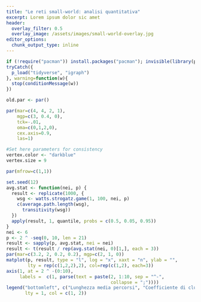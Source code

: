 ```yaml
---
title: "Le reti small-world: analisi quantitativa"
excerpt: Lorem ipsum dolor sic amet
header:
  overlay_filter: 0.5
  overlay_image: /assets/images/small-world-overlay.jpg
editor_options:
  chunk_output_type: inline
---
```

```r
if (!require("pacman")) install.packages("pacman"); invisible(library(pacman))
tryCatch({
  p_load("tidyverse", "igraph")
}, warning=function(w){
  stop(conditionMessage(w))
})

old.par <- par()

par(mar=c(4, 4, 2, 1),
    mgp=c(3, 0.4, 0),
    tck=-.01,
    oma=c(0,1,2,0),
    cex.axis=0.9,
    las=1)

#Set here parameters for consistency
vertex.color <- "darkblue"
vertex.size = 9

```

```r

par(mfrow=c(1,1))

set.seed(12)
avg.stat <- function(nei, p) {
  result <- replicate(1000, {
    wsg <- watts.strogatz.game(1, 100, nei, p)
    c(average.path.length(wsg),
      transitivity(wsg))
  })
  apply(result, 1, quantile, probs = c(0.5, 0.05, 0.95))
}
nei <- 6
p <- 2 ^ -seq(0, 10, len = 21)
result <- sapply(p, avg.stat, nei = nei)
result <- t(result / rep(avg.stat(nei, 0)[1,], each = 3))
par(mar=c(3.2, 2, 0.2, 0.2), mgp=c(2, 1, 0))
matplot(p, result, type = "l", log = "x", xaxt = "n", ylab = "",
        lty = rep(c(1,2,2),2), col=rep(c(1,2), each=3))
axis(1, at = 2 ^ -(0:10),
     labels =  c(1, parse(text = paste(2, 1:10, sep = "^-",
                                       collapse = ";"))))
legend("bottomleft", c("Lunghezza media percorsi", "Coefficiente di clustering"),
       lty = 1, col = c(1, 2))

```

